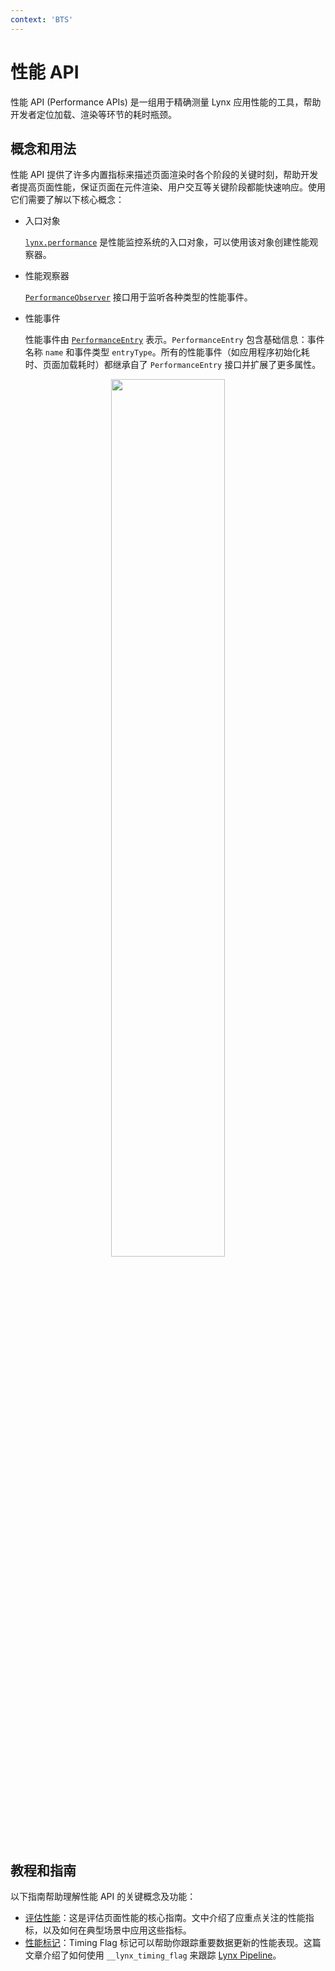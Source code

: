 ```yaml
---
context: 'BTS'
---
```


# 性能 API

性能 API (Performance APIs) 是一组用于精确测量 Lynx 应用性能的工具，帮助开发者定位加载、渲染等环节的耗时瓶颈。

## 概念和用法

性能 API 提供了许多内置指标来描述页面渲染时各个阶段的关键时刻，帮助开发者提高页面性能，保证页面在元件渲染、用户交互等关键阶段都能快速响应。使用它们需要了解以下核心概念：

- 入口对象

  [`lynx.performance`](api/lynx-api/lynx/lynx-performance) 是性能监控系统的入口对象，可以使用该对象创建性能观察器。

- 性能观察器

  [`PerformanceObserver`](api/lynx-api/performance-api/performance-observer) 接口用于监听各种类型的性能事件。

- 性能事件

  性能事件由 [`PerformanceEntry`](api/lynx-api/performance-api/performance-entry) 表示。`PerformanceEntry` 包含基础信息：事件名称 `name` 和事件类型 `entryType`。所有的性能事件（如应用程序初始化耗时、页面加载耗时）都继承自了 `PerformanceEntry` 接口并扩展了更多属性。

<center>
  <img
    width="60%"
    src="https://lf-lynx.tiktok-cdns.com/obj/lynx-artifacts-oss-sg/lynx-website/assets/doc/performance-api.png"
  />
</center>

## 教程和指南

以下指南帮助理解性能 API 的关键概念及功能：

- [评估性能](guide/performance/evaluating-performance)：这是评估页面性能的核心指南。文中介绍了应重点关注的性能指标，以及如何在典型场景中应用这些指标。
- [性能标记](guide/performance/timing-flag)：Timing Flag 标记可以帮助你跟踪重要数据更新的性能表现。这篇文章介绍了如何使用 `__lynx_timing_flag` 来跟踪 [Lynx Pipeline](guide/spec#lynx-pipeline)。
